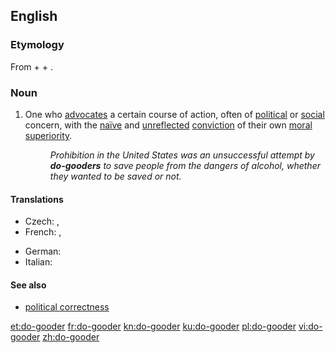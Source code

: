 ==English==

===Etymology===
From {{m|en|do}} + {{m|en|good}} + {{m|en|-er}}.

===Noun===
{{en-noun}}

# {{label|en|derogatory}} One who [[advocate]]s a certain course of action, often of [[political]] or [[social]] concern, with the [[naïve]] and [[unreflected]] [[conviction]] of their own [[moral]] [[superiority]].
#: ''Prohibition in the United States was an unsuccessful attempt by '''do-gooders''' to save people from the dangers of alcohol, whether they wanted to be saved or not.''

====Translations====
{{trans-top|One who has an unreflected conviction of their own moral superiority}}
* Czech: {{t+|cs|sluníčkář|m}}, {{t+|cs|pravdoláskař}}
* French: {{t+|fr|bonne volonté|f}}, {{t+|fr|bien-pensant}}
{{trans-mid}}
* German: {{t+|de|Gutmensch|m}}
* Italian: {{t|it|buonista|m|f}}
{{trans-bottom}}

====See also====
* [[political correctness]]

[[et:do-gooder]]
[[fr:do-gooder]]
[[kn:do-gooder]]
[[ku:do-gooder]]
[[pl:do-gooder]]
[[vi:do-gooder]]
[[zh:do-gooder]]